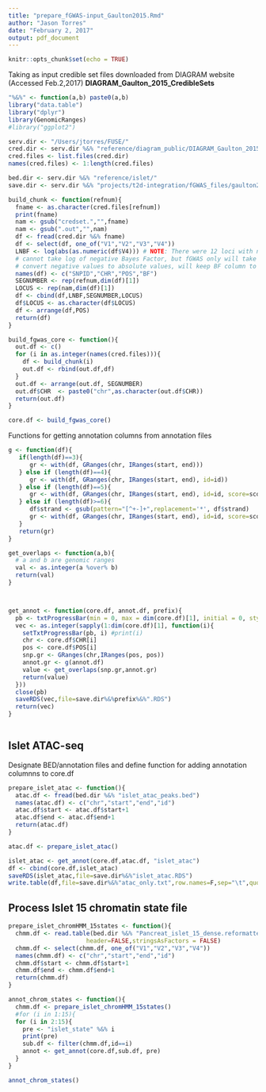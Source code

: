 ```yaml
---
title: "prepare_fGWAS-input_Gaulton2015.Rmd"
author: "Jason Torres"
date: "February 2, 2017"
output: pdf_document
---
```


```r
knitr::opts_chunk$set(echo = TRUE)
```

Taking as input credible set files downloaded from DIAGRAM website (Accessed Feb.2,2017)
**DIAGRAM_Gaulton_2015_CredibleSets**


```r

"%&%" <- function(a,b) paste0(a,b)
library("data.table")
library("dplyr")
library(GenomicRanges)
#library("ggplot2")

serv.dir <- "/Users/jtorres/FUSE/"
cred.dir <- serv.dir %&% "reference/diagram_public/DIAGRAM_Gaulton_2015_CredibleSets/"
cred.files <- list.files(cred.dir)
names(cred.files) <- 1:length(cred.files)

bed.dir <- serv.dir %&% "reference/islet/"
save.dir <- serv.dir %&% "projects/t2d-integration/fGWAS_files/gaulton2015/"


```


```r

build_chunk <- function(refnum){
  fname <- as.character(cred.files[refnum])
  print(fname)
  nam <- gsub("credset.","",fname)
  nam <- gsub(".out","",nam)
  df <- fread(cred.dir %&% fname)
  df <- select(df, one_of("V1","V2","V3","V4"))
  LNBF <- log(abs(as.numeric(df$V4))) # NOTE: There were 12 loci with negative BF values, 
  # cannot take log of negative Bayes Factor, but fGWAS only will take LNBF so will 
  # convert negative values to absolute values, will keep BF column to indicate direction of effect 
  names(df) <- c("SNPID","CHR","POS","BF")
  SEGNUMBER <- rep(refnum,dim(df)[1])
  LOCUS <- rep(nam,dim(df)[1])
  df <- cbind(df,LNBF,SEGNUMBER,LOCUS)
  df$LOCUS <- as.character(df$LOCUS)
  df <- arrange(df,POS)
  return(df)
}

build_fgwas_core <- function(){
  out.df <- c() 
  for (i in as.integer(names(cred.files))){
    df <- build_chunk(i)
    out.df <- rbind(out.df,df)
  }
  out.df <- arrange(out.df, SEGNUMBER)
  out.df$CHR  <- paste0("chr",as.character(out.df$CHR))
  return(out.df)
}

core.df <- build_fgwas_core()

```


Functions for getting annotation columns from annotation files 

```r


g <- function(df){
   if(length(df)==3){
      gr <- with(df, GRanges(chr, IRanges(start, end)))
   } else if (length(df)==4){
      gr <- with(df, GRanges(chr, IRanges(start, end), id=id))
   } else if (length(df)==5){
      gr <- with(df, GRanges(chr, IRanges(start, end), id=id, score=score))
   } else if (length(df)>=6){
      df$strand <- gsub(pattern="[^+-]+",replacement='*', df$strand)
      gr <- with(df, GRanges(chr, IRanges(start, end), id=id, score=score, strand=strand))
   }
   return(gr)
}

get_overlaps <- function(a,b){
  # a and b are genomic ranges
  val <- as.integer(a %over% b)
  return(val)
}



get_annot <- function(core.df, annot.df, prefix){
  pb <- txtProgressBar(min = 0, max = dim(core.df)[1], initial = 0, style = 3)
  vec <- as.integer(sapply(1:dim(core.df)[1], function(i){
    setTxtProgressBar(pb, i) #print(i) 
    chr <- core.df$CHR[i]
    pos <- core.df$POS[i]
    snp.gr <- GRanges(chr,IRanges(pos, pos))
    annot.gr <- g(annot.df)
    value <- get_overlaps(snp.gr,annot.gr)
    return(value)
  }))
  close(pb)
  saveRDS(vec,file=save.dir%&%prefix%&%".RDS")
  return(vec)
}



```




## Islet ATAC-seq 

Designate BED/annotation files and define function for adding annotation columnns to core.df 

```r

prepare_islet_atac <- function(){
  atac.df <- fread(bed.dir %&% "islet_atac_peaks.bed")
  names(atac.df) <- c("chr","start","end","id") 
  atac.df$start <- atac.df$start+1
  atac.df$end <- atac.df$end+1
  return(atac.df)
}

atac.df <- prepare_islet_atac()

islet_atac <- get_annot(core.df,atac.df, "islet_atac")
df <- cbind(core.df,islet_atac)
saveRDS(islet_atac,file=save.dir%&%"islet_atac.RDS")
write.table(df,file=save.dir%&%"atac_only.txt",row.names=F,sep="\t",quote = F)


```


## Process Islet 15 chromatin state file 

```r


prepare_islet_chromHMM_15states <- function(){
  chmm.df <- read.table(bed.dir %&% "Pancreat_islet_15_dense.reformatted_colours.bed", sep="\t",
                      header=FALSE,stringsAsFactors = FALSE)
  chmm.df <- select(chmm.df, one_of("V1","V2","V3","V4"))
  names(chmm.df) <- c("chr","start","end","id") 
  chmm.df$start <- chmm.df$start+1
  chmm.df$end <- chmm.df$end+1
  return(chmm.df)
}

annot_chrom_states <- function(){
  chmm.df <- prepare_islet_chromHMM_15states()
  #for (i in 1:15){
  for (i in 2:15){
    pre <- "islet_state" %&% i
    print(pre)
    sub.df <- filter(chmm.df,id==i)
    annot <- get_annot(core.df,sub.df, pre)    
  }
}

annot_chrom_states()


```




